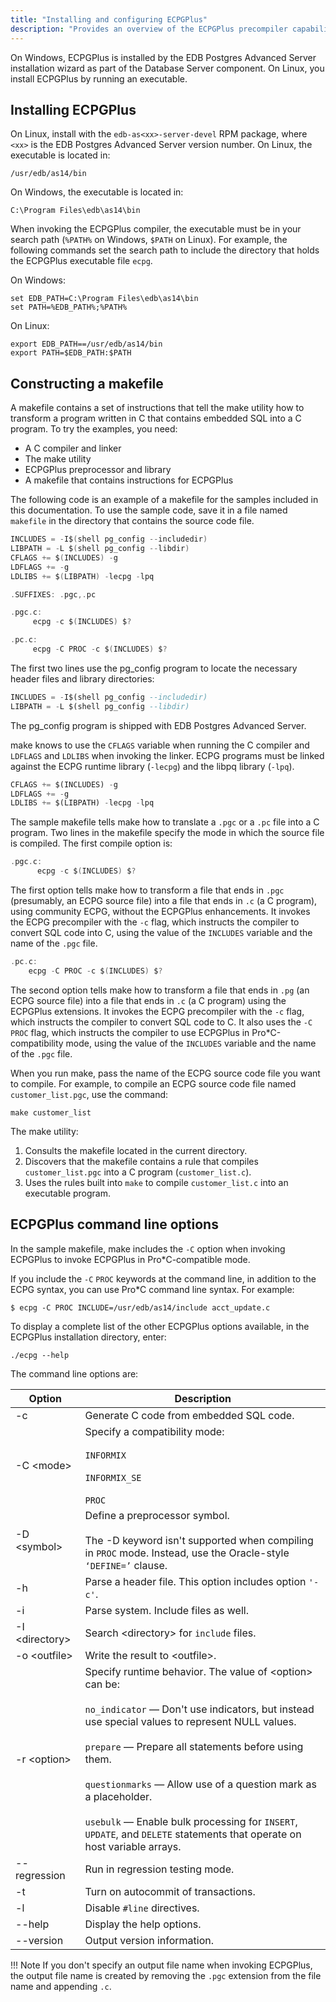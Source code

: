 ```yaml
---
title: "Installing and configuring ECPGPlus"
description: "Provides an overview of the ECPGPlus precompiler capabilities"
---
```


On Windows, ECPGPlus is installed by the EDB Postgres Advanced Server installation wizard as part of the Database Server component. On Linux, you install ECPGPlus by running an executable.

## Installing ECPGPlus

On Linux, install with the `edb-as<xx>-server-devel` RPM package, where `<xx>` is the EDB Postgres Advanced Server version number. On Linux, the executable is located in:

```text
/usr/edb/as14/bin
```

On Windows, the executable is located in:

```text
C:\Program Files\edb\as14\bin
```

When invoking the ECPGPlus compiler, the executable must be in your search path (`%PATH%` on Windows, `$PATH` on Linux). For example, the following commands set the search path to include the directory that holds the ECPGPlus executable file `ecpg`.

On Windows:

```shell
set EDB_PATH=C:\Program Files\edb\as14\bin
set PATH=%EDB_PATH%;%PATH%
```

On Linux:

```shell
export EDB_PATH==/usr/edb/as14/bin
export PATH=$EDB_PATH:$PATH
```

## Constructing a makefile

A makefile contains a set of instructions that tell the make utility how to transform a program written in C that contains embedded SQL into a C program. To try the examples, you need:

-   A C compiler and linker
-   The make utility
-   ECPGPlus preprocessor and library
-   A makefile that contains instructions for ECPGPlus

The following code is an example of a makefile for the samples included in this documentation. To use the sample code, save it in a file named `makefile` in the directory that contains the source code file.

```c
INCLUDES = -I$(shell pg_config --includedir)
LIBPATH = -L $(shell pg_config --libdir)
CFLAGS += $(INCLUDES) -g
LDFLAGS += -g
LDLIBS += $(LIBPATH) -lecpg -lpq

.SUFFIXES: .pgc,.pc

.pgc.c:
     ecpg -c $(INCLUDES) $?

.pc.c:
     ecpg -C PROC -c $(INCLUDES) $?
```

The first two lines use the pg_config program to locate the necessary header files and library directories:

```sql
INCLUDES = -I$(shell pg_config --includedir)
LIBPATH = -L $(shell pg_config --libdir)
```

The pg_config program is shipped with EDB Postgres Advanced Server.

make knows to use the `CFLAGS` variable when running the C compiler and `LDFLAGS` and `LDLIBS` when invoking the linker. ECPG programs must be linked against the ECPG runtime library (`-lecpg`) and the libpq library (`-lpq`).

```sql
CFLAGS += $(INCLUDES) -g
LDFLAGS += -g
LDLIBS += $(LIBPATH) -lecpg -lpq
```

The sample makefile tells make how to translate a `.pgc` or a `.pc` file into a C program. Two lines in the makefile specify the mode in which the source file is compiled. The first compile option is:

```c
.pgc.c:
      ecpg -c $(INCLUDES) $?
```

The first option tells make how to transform a file that ends in `.pgc` (presumably, an ECPG source file) into a file that ends in `.c` (a C program), using community ECPG, without the ECPGPlus enhancements. It invokes the ECPG precompiler with the `-c` flag, which instructs the compiler to convert SQL code into C, using the value of the `INCLUDES` variable and the name of the `.pgc` file.

```c
.pc.c:
    ecpg -C PROC -c $(INCLUDES) $?
```

The second option tells make how to transform a file that ends in `.pg` (an ECPG source file) into a file that ends in `.c` (a C program) using the ECPGPlus extensions. It invokes the ECPG precompiler with the `-c` flag, which instructs the compiler to convert SQL code to C. It also uses the `-C PROC` flag, which instructs the compiler to use ECPGPlus in Pro\*C-compatibility mode, using the value of the `INCLUDES` variable and the name of the `.pgc` file.

When you run make, pass the name of the ECPG source code file you want to compile. For example, to compile an ECPG source code file named `customer_list.pgc`, use the command:

```shell
make customer_list
```

The make utility:

1.  Consults the makefile located in the current directory.
1.  Discovers that the makefile contains a rule that compiles `customer_list.pgc` into a C program (`customer_list.c`).
1.  Uses the rules built into `make` to compile `customer_list.c` into an executable program.

## ECPGPlus command line options

In the sample makefile, make includes the `-C` option when invoking ECPGPlus to invoke ECPGPlus in Pro\*C-compatible mode.

If you include the `-C` `PROC` keywords at the command line, in addition to the ECPG syntax, you can use Pro\*C command line syntax. For example:

```shell
$ ecpg -C PROC INCLUDE=/usr/edb/as14/include acct_update.c
```

To display a complete list of the other ECPGPlus options available, in the ECPGPlus installation directory, enter:

```shell
./ecpg --help
```

The command line options are:

| Option       | Description                                                                                                                                                                                                                                                                                                                                                                                                                          |
| ------------ | ---------------------------------------------------------------------------------------------------------------------------------------------------------------------------------------------------------------------------------------------------------------------------------------------------------------------------------------------------------------------------------------------------------------------------------------- |
| -c           | Generate C code from embedded SQL code.                                                                                                                                                                                                                                                                                                                                                                                    |
| -C &lt;mode>    | Specify a compatibility mode:<br /><br />`INFORMIX`<br /><br />`INFORMIX_SE`<br /><br />`PROC`                                                                                                                                                                                                                                                                                                                    |
| -D &lt;symbol>  | Define a preprocessor symbol.<br /><br />The -D keyword isn't supported when compiling in `PROC` mode. Instead, use the Oracle-style `‘DEFINE=’` clause.                                                                                                                                                                                                                                                                            |
| -h           | Parse a header file. This option includes option `'-c'`.                                                                                                                                                                                                                                                                                                                                                                                 |
| -i           | Parse system. Include files as well.                                                                                                                                                                                                                                                                                                                                                                                                     |
| -I &lt;directory> | Search &lt;directory> for `include` files.                                                                                                                                                                                                                                                                                                                                                                                                  |
| -o &lt;outfile> | Write the result to &lt;outfile>.                                                                                                                                                                                                                                                                                                                                                                                                           |
| -r &lt;option>  | Specify runtime behavior. The value of &lt;option> can be:<br /><br />`no_indicator` &mdash; Don't use indicators, but instead use special values to represent NULL values.<br /><br />`prepare` &mdash; Prepare all statements before using them.<br /><br />`questionmarks` &mdash; Allow use of a question mark as a placeholder.<br /><br />`usebulk` &mdash; Enable bulk processing for `INSERT`, `UPDATE`, and `DELETE` statements that operate on host variable arrays. |
| --regression | Run in regression testing mode.                                                                                                                                                                                                                                                                                                                                                                                                          |
| -t           | Turn on autocommit of transactions.                                                                                                                                                                                                                                                                                                                                                                                                    |
| -l           | Disable `#line` directives.                                                                                                                                                                                                                                                                                                                                                                                                              |
| --help       | Display the help options.                                                                                                                                                                                                                                                                                                                                                                                                                |
| --version    | Output version information.                                                                                                                                                                                                                                                                                                                                                                                                              |

!!! Note
    If you don't specify an output file name when invoking ECPGPlus, the output file name is created by removing the `.pgc` extension from the file name and appending `.c`.
